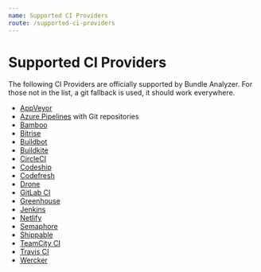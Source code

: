```yaml
---
name: Supported CI Providers
route: /supported-ci-providers
---
```


# Supported CI Providers

The following CI Providers are officially supported by Bundle Analyzer. For those not in the list, a git fallback is used, it should work everywhere.

- [AppVeyor](https://www.appveyor.com/)
- [Azure Pipelines](https://azure.microsoft.com/en-us/services/devops/pipelines/) with Git repositories
- [Bamboo](https://www.atlassian.com/software/bamboo)
- [Bitrise](https://www.bitrise.io/)
- [Buildbot](http://buildbot.net/)
- [Buildkite](https://buildkite.com/)
- [CircleCI](https://circleci.com/)
- [Codeship](https://codeship.com/)
- [Codefresh](https://codefresh.io/)
- [Drone](https://drone.io/)
- [GitLab CI](https://about.gitlab.com/gitlab-ci/)
- [Greenhouse](https://greenhouseci.com/)
- [Jenkins](https://jenkins.io/)
- [Netlify](https://netlify.com)
- [Semaphore](https://semaphoreci.com/)
- [Shippable](https://app.shippable.com/)
- [TeamCity CI](https://www.jetbrains.com/teamcity/)
- [Travis CI](https://travis-ci.org/)
- [Wercker](http://wercker.com/)
